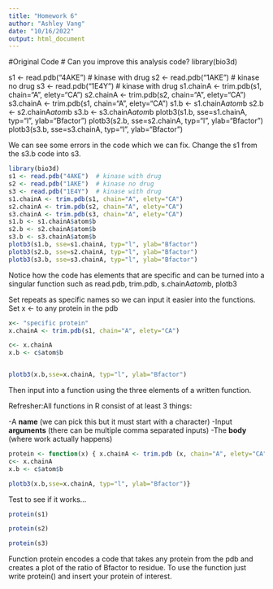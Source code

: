 ```yaml
---
title: "Homework 6"
author: "Ashley Vang"
date: "10/16/2022"
output: html_document
---
```


#Original Code
# Can you improve this analysis code?
library(bio3d)

s1 <- read.pdb("4AKE")  # kinase with drug
s2 <- read.pdb("1AKE")  # kinase no drug
s3 <- read.pdb("1E4Y")  # kinase with drug
s1.chainA <- trim.pdb(s1, chain="A", elety="CA")
s2.chainA <- trim.pdb(s2, chain="A", elety="CA")
s3.chainA <- trim.pdb(s1, chain="A", elety="CA")
s1.b <- s1.chainA$atom$b
s2.b <- s2.chainA$atom$b
s3.b <- s3.chainA$atom$b
plotb3(s1.b, sse=s1.chainA, typ="l", ylab="Bfactor")
plotb3(s2.b, sse=s2.chainA, typ="l", ylab="Bfactor")
plotb3(s3.b, sse=s3.chainA, typ="l", ylab="Bfactor")



We can see some errors in the code which we can fix. 
Change the s1 from the s3.b code into s3. 
```r
library(bio3d)
s1 <- read.pdb("4AKE")  # kinase with drug
s2 <- read.pdb("1AKE")  # kinase no drug
s3 <- read.pdb("1E4Y")  # kinase with drug
s1.chainA <- trim.pdb(s1, chain="A", elety="CA")
s2.chainA <- trim.pdb(s2, chain="A", elety="CA")
s3.chainA <- trim.pdb(s3, chain="A", elety="CA")
s1.b <- s1.chainA$atom$b
s2.b <- s2.chainA$atom$b
s3.b <- s3.chainA$atom$b
plotb3(s1.b, sse=s1.chainA, typ="l", ylab="Bfactor")
plotb3(s2.b, sse=s2.chainA, typ="l", ylab="Bfactor")
plotb3(s3.b, sse=s3.chainA, typ="l", ylab="Bfactor")
```

Notice how the code has elements that are specific and can be turned into a singular function such as read.pdb, trim.pdb, s.chainA$atom$b, plotb3 

Set repeats as specific names so we can input it easier into the functions. 
Set x <- to any protein in the pdb 
```r
x<- "specific protein"
x.chainA <- trim.pdb(s1, chain="A", elety="CA")

c<- x.chainA 
x.b <- c$atom$b 


plotb3(x.b,sse=x.chainA, typ="l", ylab="Bfactor")

```


Then input into a function using the three elements of a written function. 

Refresher:All functions in R consist of at least 3 things: 

-A **name** (we can pick this but it must start with a character)
-Input **arguments** (there can be multiple comma separated inputs)
-The **body **(where work actually happens)

```r
protein <- function(x) { x.chainA <- trim.pdb (x, chain="A", elety="CA")
c<- x.chainA 
x.b <- c$atom$b 

plotb3(x.b,sse=x.chainA, typ="l", ylab="Bfactor")}
```

Test to see if it works...
```r
protein(s1)
```

```r
protein(s2)
```

```r
protein(s3)
```

Function protein encodes a code that takes any protein from the pdb and creates a plot of the ratio of Bfactor to residue. 
To use the function just write protein() and insert your protein of interest. 



